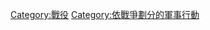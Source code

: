 {{Commonscat|Battles by war}}

[[Category:戰役|Category:戰役]]
[[Category:依戰爭劃分的軍事行動|Category:依戰爭劃分的軍事行動]]
